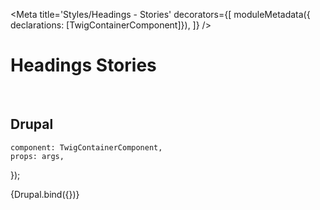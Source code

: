 

<Meta
    title='Styles/Headings - Stories'
    decorators={[
        moduleMetadata({ declarations: [TwigContainerComponent]}),
    ]}
/>

# Headings Stories

<br/>

## Drupal

    component: TwigContainerComponent,
    props: args,
});

<Canvas withSource='none'>
    <Story
        name='Drupal - Headings'
        args={{
            elementPath : 'test.drupal',
        }}
    >
        {Drupal.bind({})}
    </Story>
</Canvas>